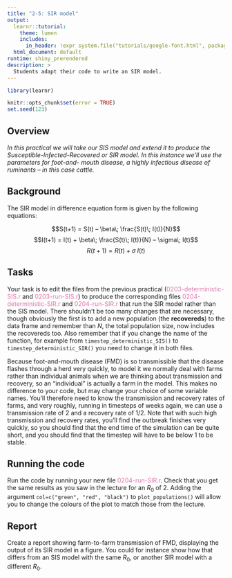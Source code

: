 ```yaml
---
title: "2-5: SIR model"
output: 
  learnr::tutorial:
    theme: lumen
    includes:
      in_header: !expr system.file("tutorials/google-font.html", package = "RPiR")
  html_document: default
runtime: shiny_prerendered
description: >
  Students adapt their code to write an SIR model.
---
```


```r
library(learnr)

knitr::opts_chunk$set(error = TRUE)
set.seed(123)
```

## Overview

*In this practical we will take our SIS model and extend it to produce the Susceptible-Infected-Recovered or SIR model. In this instance we’ll use the parameters for foot-and- mouth disease, a highly infectious disease of ruminants – in this case cattle.*

## Background

The SIR model in difference equation form is given by the following equations:

$$S(t+1) = S(t) – \beta\; \frac{S(t)\; I(t)}{N}$$
$$I(t+1) = I(t) + \beta\; \frac{S(t)\; I(t)}{N} – \sigma\; I(t)$$
$$R(t+1) = R(t) + \sigma\; I(t)$$

## Tasks

Your task is to edit the files from the previous practical 
(<span style="color: #de77ae;">0203-deterministic-SIS.r</span> and 
<span style="color: #de77ae;">0203-run-SIS.r</span>) to produce
the corresponding files 
<span style="color: #de77ae;">0204-deterministic-SIR.r</span> and 
<span style="color: #de77ae;">0204-run-SIR.r</span> that 
run the SIR model rather than the SIS model. There shouldn’t be too many changes 
that are necessary, though obviously the first is to add a new population (the
**recovereds**) to the data frame and remember than $N$, the total population size, 
now includes the recovereds too. Also remember that if you change the name of 
the function, for example from `timestep_deterministic_SIS()` to
`timestep_deterministic_SIR()` you need to change it in both files. 

Because
foot-and-mouth disease (FMD) is so transmissible that the disease flashes 
through a herd very quickly, to model it we normally deal with farms rather than
individual animals when we are thinking about transmission and recovery, so an
"individual" is actually a farm in the model. This makes no difference to your 
code, but may change your choice of some variable names. You’ll therefore need 
to know the transmission and recovery rates of farms, and very roughly, running 
in timesteps of weeks again, we can use a transmission rate of 2 and a recovery
rate of 1/2. Note that with such high transmission and recovery rates, you’ll 
find the outbreak finishes very quickly, so you should find that the end time of
the simulation can be quite short, and you should find that the timestep will 
have to be below 1 to be stable.

## Running the code

Run the code by running your new file <span style="color: #de77ae;">0204-run-SIR.r</span>. Check that you get the 
same results as you saw in the lecture for an $R_0$ of 2. Adding the argument
`col=c("green", "red", "black")` to `plot_populations()` will allow you to 
change the colours of the plot to match those from the lecture.

## Report

Create a report showing farm-to-farm transmission of FMD, displaying the output
of its SIR model in a figure. You could for instance show how that differs 
from an SIS model with the same $R_0$, or another SIR model with a different
$R_0$.
